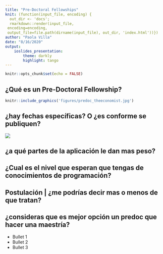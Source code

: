 ---
title: "Pre-Doctoral Fellowships"
knit: (function(input_file, encoding) {
  out_dir <- 'docs';
  rmarkdown::render(input_file,
 encoding=encoding,
 output_file=file.path(dirname(input_file), out_dir, 'index.html'))})
author: "Paola Villa"
date: "8/16/2020"
output: 
    ioslides_presentation:
        theme: darkly
        highlight: tango
---

```{r setup, include=FALSE}
knitr::opts_chunk$set(echo = FALSE)
```

## ¿Qué es un Pre-Doctoral Fellowship?
```{r, out.width='50%', fig.align='center', fig.cap='...'}
knitr::include_graphics('figures/predoc_theeconomist.jpg')
```

## ¿hay fechas específicas? O ¿es conforme se publiquen?

![](https://media.giphy.com/media/xUOxf7XfmpxuSode1O/giphy.gif)


## ¿a qué partes de la aplicación le dan mas peso?

## ¿Cual es el nivel que esperan que tengas de conocimientos de programación? 

## Postulación | ¿me podrías decir mas o menos de que tratan?

## ¿consideras que es mejor opción un predoc que hacer una maestría?

- Bullet 1
- Bullet 2
- Bullet 3

